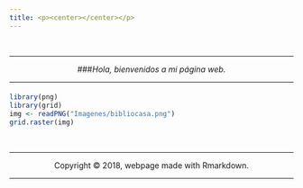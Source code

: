 ```yaml
---
title: <p><center></center></p>
---
```


<br>
<hr>
<p><center>
###*Hola, bienvenidos a mi página web.*
<div align="right">
<i></i>
</div>
</center></p>
<hr>

<div align="center">
####
</div>

```r
library(png)
library(grid)
img <- readPNG("Imagenes/bibliocasa.png")
grid.raster(img)
```

<br>
<hr>
<p><center>Copyright &copy; 2018, webpage made with Rmarkdown.</center></p>
<hr>